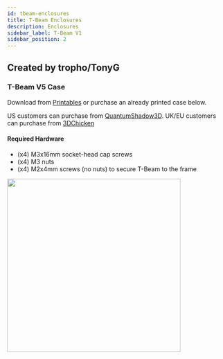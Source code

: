 ```yaml
---
id: tbeam-enclosures
title: T-Beam Enclosures
description: Enclosures
sidebar_label: T-Beam V1
sidebar_position: 2
---
```


## Created by tropho/TonyG

### T-Beam V5 Case

Download from [Printables](https://www.printables.com/model/127253-t-beam-case-for-meshtastic-v5) or purchase an already printed case below.

US customers can purchase from [QuantumShadow3D](https://www.etsy.com/listing/1173559418/meshtastic-t-beam-case-for-neo-m8n).
UK/EU customers can purchase from [3DChicken](https://www.3dchicken.co.uk)

#### Required Hardware

- (x4) M3x16mm socket-head cap screws
- (x4) M3 nuts
- (x4) M2x4mm screws (no nuts) to secure T-Beam to the frame

<img src="/img/enclosures/3dp-tropho-tbeam.webp" width="400" align="left" />

<!-- ![TrophoTbeam](/img/enclosures/3dp-tropho-tbeam.webp) -->
